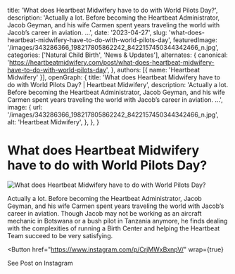   title: 'What does Heartbeat Midwifery have to do with World Pilots Day?',
  description: 'Actually a lot. Before becoming the Heartbeat Administrator, Jacob Geyman, and his wife Carmen spent years traveling the world with Jacob’s career in aviation. ...',
  date: '2023-04-27',
  slug: 'what-does-heartbeat-midwifery-have-to-do-with-world-pilots-day',
  featuredImage: '/images/343286366_198217805862242_8422157450344342466_n.jpg',
  categories: ['Natural Child Birth', 'News & Updates'],
  alternates: {
    canonical: 'https://heartbeatmidwifery.com/post/what-does-heartbeat-midwifery-have-to-do-with-world-pilots-day',
  },
  authors: [{ name: 'Heartbeat Midwifery' }],
  openGraph: {
    title: 'What does Heartbeat Midwifery have to do with World Pilots Day? | Heartbeat Midwifery',
    description: 'Actually a lot. Before becoming the Heartbeat Administrator, Jacob Geyman, and his wife Carmen spent years traveling the world with Jacob’s career in aviation. ...',
    image: {
      url: '/images/343286366_198217805862242_8422157450344342466_n.jpg',
      alt: 'Heartbeat Midwifery',
    },
  },
}


# What does Heartbeat Midwifery have to do with World Pilots Day?

<Image
  src="/images/343286366_198217805862242_8422157450344342466_n.jpg"
  size="large"
  wrap={true}
  alt="What does Heartbeat Midwifery have to do with World Pilots Day?"
/>

Actually a lot. Before becoming the Heartbeat Administrator, Jacob Geyman, and his wife Carmen spent years traveling the world with Jacob’s career in aviation. Though Jacob may not be working as an aircraft mechanic in Botswana or a bush pilot in Tanzania anymore, he finds dealing with the complexities of running a Birth Center and helping the Heartbeat Team succeed to be very satisfying.

<Button
  href="https://www.instagram.com/p/CrjMWxBxnpV/"
  wrap={true}
>
  See Post on Instagram
</Button>
